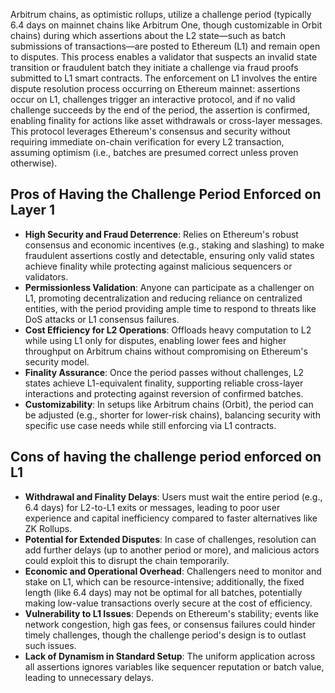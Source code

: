 Arbitrum chains, as optimistic rollups, utilize a challenge period (typically 6.4 days on mainnet chains like Arbitrum One, though customizable in Orbit chains) during which assertions about the L2 state—such as batch submissions of transactions—are posted to Ethereum (L1) and remain open to disputes. This process enables a validator that suspects an invalid state transition or fraudulent batch they initiate a challenge via fraud proofs submitted to L1 smart contracts. The enforcement on L1 involves the entire dispute resolution process occurring on Ethereum mainnet: assertions occur on L1, challenges trigger an interactive protocol, and if no valid challenge succeeds by the end of the period, the assertion is confirmed, enabling finality for actions like asset withdrawals or cross-layer messages. This protocol leverages Ethereum's consensus and security without requiring immediate on-chain verification for every L2 transaction, assuming optimism (i.e., batches are presumed correct unless proven otherwise).

## Pros of Having the Challenge Period Enforced on Layer 1

- **High Security and Fraud Deterrence**: Relies on Ethereum's robust consensus and economic incentives (e.g., staking and slashing) to make fraudulent assertions costly and detectable, ensuring only valid states achieve finality while protecting against malicious sequencers or validators.
- **Permissionless Validation**: Anyone can participate as a challenger on L1, promoting decentralization and reducing reliance on centralized entities, with the period providing ample time to respond to threats like DoS attacks or L1 consensus failures.
- **Cost Efficiency for L2 Operations**: Offloads heavy computation to L2 while using L1 only for disputes, enabling lower fees and higher throughput on Arbitrum chains without compromising on Ethereum's security model.
- **Finality Assurance**: Once the period passes without challenges, L2 states achieve L1-equivalent finality, supporting reliable cross-layer interactions and protecting against reversion of confirmed batches.
- **Customizability**: In setups like Arbitrum chains (Orbit), the period can be adjusted (e.g., shorter for lower-risk chains), balancing security with specific use case needs while still enforcing via L1 contracts.

## Cons of having the challenge period enforced on L1

- **Withdrawal and Finality Delays**: Users must wait the entire period (e.g., 6.4 days) for L2-to-L1 exits or messages, leading to poor user experience and capital inefficiency compared to faster alternatives like ZK Rollups.
- **Potential for Extended Disputes**: In case of challenges, resolution can add further delays (up to another period or more), and malicious actors could exploit this to disrupt the chain temporarily.
- **Economic and Operational Overhead**: Challengers need to monitor and stake on L1, which can be resource-intensive; additionally, the fixed length (like 6.4 days) may not be optimal for all batches, potentially making low-value transactions overly secure at the cost of efficiency.
- **Vulnerability to L1 Issues**: Depends on Ethereum's stability; events like network congestion, high gas fees, or consensus failures could hinder timely challenges, though the challenge period's design is to outlast such issues.
- **Lack of Dynamism in Standard Setup**: The uniform application across all assertions ignores variables like sequencer reputation or batch value, leading to unnecessary delays.
